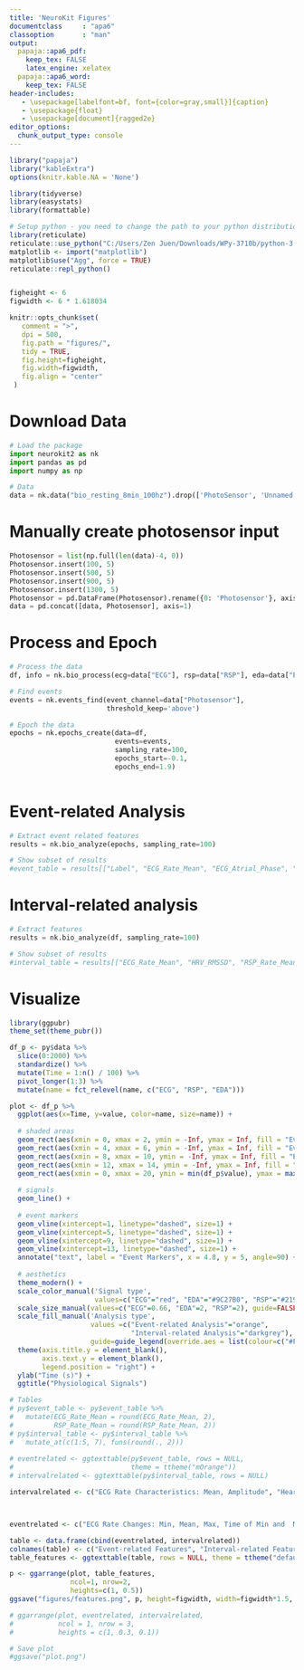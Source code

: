 ```yaml
---
title: 'NeuroKit Figures'
documentclass     : "apa6"
classoption       : "man"
output:
  papaja::apa6_pdf:
    keep_tex: FALSE
    latex_engine: xelatex
  papaja::apa6_word:
    keep_tex: FALSE
header-includes:
   - \usepackage[labelfont=bf, font={color=gray,small}]{caption}
   - \usepackage{float}
   - \usepackage[document]{ragged2e}
editor_options:
  chunk_output_type: console
---
```


\justify

```r
library("papaja")
library("kableExtra")
options(knitr.kable.NA = 'None')

library(tidyverse)
library(easystats)
library(formattable)

# Setup python - you need to change the path to your python distribution
library(reticulate)
reticulate::use_python("C:/Users/Zen Juen/Downloads/WPy-3710b/python-3.7.1.amd64/")
matplotlib <- import("matplotlib")
matplotlib$use("Agg", force = TRUE)
reticulate::repl_python()


figheight <- 6
figwidth <- 6 * 1.618034

knitr::opts_chunk$set(
   comment = ">",
   dpi = 500,
   fig.path = "figures/",
   tidy = TRUE,
   fig.height=figheight,
   fig.width=figwidth,
   fig.align = "center"
 )
```



# Download Data
```python
# Load the package
import neurokit2 as nk
import pandas as pd
import numpy as np

# Data
data = nk.data("bio_resting_8min_100hz").drop(['PhotoSensor', 'Unnamed: 0'], axis=1)
```


# Manually create photosensor input
```python
Photosensor = list(np.full(len(data)-4, 0))
Photosensor.insert(100, 5)
Photosensor.insert(500, 5)
Photosensor.insert(900, 5)
Photosensor.insert(1300, 5)
Photosensor = pd.DataFrame(Photosensor).rename({0: 'Photosensor'}, axis=1)
data = pd.concat([data, Photosensor], axis=1)

```




# Process and Epoch
```python
# Process the data
df, info = nk.bio_process(ecg=data["ECG"], rsp=data["RSP"], eda=data["EDA"], sampling_rate=100)

# Find events
events = nk.events_find(event_channel=data["Photosensor"],
                        threshold_keep='above')

# Epoch the data
epochs = nk.epochs_create(data=df,
                          events=events,
                          sampling_rate=100,
                          epochs_start=-0.1,
                          epochs_end=1.9)
                          
```


# Event-related Analysis
```python
# Extract event related features
results = nk.bio_analyze(epochs, sampling_rate=100)

# Show subset of results
#event_table = results[["Label", "ECG_Rate_Mean", "ECG_Atrial_Phase", "ECG_Ventricular_Phase", "RSP_Rate_Mean", "RSP_Phase", "EDA_SCR", "SCR_Peak_Amplitude"]]
```


# Interval-related analysis
```python
# Extract features
results = nk.bio_analyze(df, sampling_rate=100)

# Show subset of results
#interval_table = results[["ECG_Rate_Mean", "HRV_RMSSD", "RSP_Rate_Mean", "RSP_Amplitude_Mean", "RRV_SDBB", "SCR_Peaks_N", "SCR_Peaks_Amplitude_Mean"]]
```



# Visualize
```r

library(ggpubr)
theme_set(theme_pubr())

df_p <- py$data %>%
  slice(0:2000) %>% 
  standardize() %>%
  mutate(Time = 1:n() / 100) %>%
  pivot_longer(1:3) %>%
  mutate(name = fct_relevel(name, c("ECG", "RSP", "EDA")))

plot <- df_p %>% 
  ggplot(aes(x=Time, y=value, color=name, size=name)) +
  
  # shaded areas
  geom_rect(aes(xmin = 0, xmax = 2, ymin = -Inf, ymax = Inf, fill = "Event-related Analysis"), alpha = 0, color="#FF9800") +
  geom_rect(aes(xmin = 4, xmax = 6, ymin = -Inf, ymax = Inf, fill = "Event-related Analysis"), alpha = 0, color="#FF9800") +
  geom_rect(aes(xmin = 8, xmax = 10, ymin = -Inf, ymax = Inf, fill = "Event-related Analysis"), alpha = 0, color="#FF9800") +
  geom_rect(aes(xmin = 12, xmax = 14, ymin = -Inf, ymax = Inf, fill = "Event-related Analysis"), alpha = 0, color="#FF9800") +
  geom_rect(aes(xmin = 0, xmax = 20, ymin = min(df_p$value), ymax = max(df_p$value), fill = "Interval-related Analysis"), alpha = 0, color="darkgrey") +
  
  # signals
  geom_line() +
  
  # event markers
  geom_vline(xintercept=1, linetype="dashed", size=1) +
  geom_vline(xintercept=5, linetype="dashed", size=1) +
  geom_vline(xintercept=9, linetype="dashed", size=1) +
  geom_vline(xintercept=13, linetype="dashed", size=1) +
  annotate("text", label = "Event Markers", x = 4.8, y = 5, angle=90) +
  
  # aesthetics
  theme_modern() +
  scale_color_manual('Signal type',
                     values=c("ECG"="red", "EDA"="#9C27B0", "RSP"="#2196F3", "Photosensor"="#FF9800")) +
  scale_size_manual(values=c("ECG"=0.66, "EDA"=2, "RSP"=2), guide=FALSE) +
  scale_fill_manual('Analysis type',
                    values =c("Event-related Analysis"="orange",
                              "Interval-related Analysis"="darkgrey"),
                    guide=guide_legend(override.aes = list(colour=c("#FF9800", "darkgrey")))) +
  theme(axis.title.y = element_blank(),
        axis.text.y = element_blank(),
        legend.position = "right") +
  ylab("Time (s)") +
  ggtitle("Physiological Signals")

# Tables
# py$event_table <- py$event_table %>% 
#   mutate(ECG_Rate_Mean = round(ECG_Rate_Mean, 2),
#          RSP_Rate_Mean = round(RSP_Rate_Mean, 2))
# py$interval_table <- py$interval_table %>% 
#   mutate_at(c(1:5, 7), funs(round(., 2)))
        
# eventrelated <- ggtexttable(py$event_table, rows = NULL, 
#                             theme = ttheme("mOrange"))
# intervalrelated <- ggtexttable(py$interval_table, rows = NULL)

intervalrelated <- c("ECG Rate Characteristics: Mean, Amplitude", "Heart Rate Variability (HRV) metrices", "Respiratory Rate Variability (RRV) metrices", "Respiratory Sinus Arrhythmia (RSA) metrices", "Number of SCR Peaks", "Mean of SCR Peaks Amplitude")



eventrelated <- c("ECG Rate Changes: Min, Mean, Max, Time of Min and  Max, Trend (Linear, Quadratic, R2)", "RSP Rate Changes: Min, Mean, Max, Time of Min and Max", "RSP Amplitude Measures: Min, Mean, Max", "ECG and RSP Phase Measures: Type (Inspiration/Expiration, Systole/Diastole), Completion", "EDA Phasic Max Peak Amplitude", "Number of SCRs and first SCR characteristics (Peak Amplitude, Risetime, Recovery time)")

table <- data.frame(cbind(eventrelated, intervalrelated))
colnames(table) <- c("Event-related Features", "Interval-related Features")
table_features <- ggtexttable(table, rows = NULL, theme = ttheme("default"))

p <- ggarrange(plot, table_features,
               ncol=1, nrow=2,
               heights=c(1, 0.5))
ggsave("figures/features.png", p, height=figwidth, width=figwidth*1.5, dpi=600)

# ggarrange(plot, eventrelated, intervalrelated, 
#           ncol = 1, nrow = 3,
#           heights = c(1, 0.3, 0.1))

# Save plot
#ggsave("plot.png")

```


